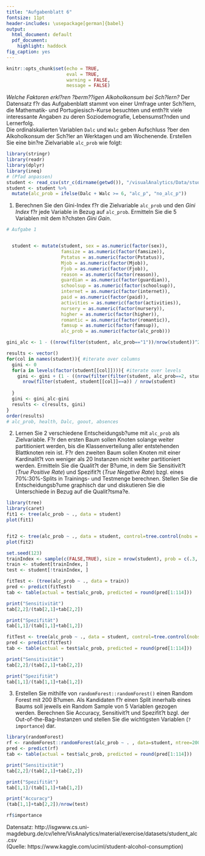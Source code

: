 ```yaml
---
title: "Aufgabenblatt 6"
fontsize: 11pt
header-includes: \usepackage[german]{babel}
output:
  html_document: default
  pdf_document:
    highlight: haddock
fig_caption: yes
---
```


```r
knitr::opts_chunk$set(echo = TRUE, 
                      eval = TRUE,
                      warning = FALSE,
                      message = FALSE)
```

_Welche Faktoren erkl?ren ?berm??igen Alkoholkonsum bei Sch?lern?_ Der Datensatz  f?r das Aufgabenblatt stammt von einer Umfrage unter Sch?lern, die Mathematik- und Portugiesisch-Kurse besuchten und enth?lt viele interessante Angaben zu deren Soziodemografie, Lebensumst?nden und Lernerfolg.  
Die ordinalskalierten Variablen `Dalc` und `Walc` geben Aufschluss ?ber den Alkoholkonsum der Sch?ler an Werktagen und am Wochenende. Erstellen Sie eine bin?re Zielvariable `alc_prob` wie folgt:

```r
library(stringr)
library(readr)
library(dplyr)
library(ineq)
# (Pfad anpassen)
student <- read_csv(str_c(dirname(getwd()), "/visualAnalytics/Data/student_alc.csv"))
student <- student %>%
  mutate(alc_prob = ifelse(Dalc + Walc >= 6, "alc_p", "no_alc_p"))
```

1. Berechnen Sie den Gini-Index f?r die Zielvariable `alc_prob` und den _Gini Index_ f?r jede Variable in Bezug auf `alc_prob`. Ermitteln Sie die 5 Variablen mit dem h?chsten _Gini Gain_.

```r
# Aufgabe 1


  student <- mutate(student, sex = as.numeric(factor(sex)),
                    famsize = as.numeric(factor(famsize)),
                    Pstatus = as.numeric(factor(Pstatus)),
                    Mjob = as.numeric(factor(Mjob)),
                    Fjob = as.numeric(factor(Fjob)),
                    reason = as.numeric(factor(reason)),
                    guardian = as.numeric(factor(guardian)),
                    schoolsup = as.numeric(factor(schoolsup)),
                    internet = as.numeric(factor(internet)),
                    paid = as.numeric(factor(paid)),
                    activities = as.numeric(factor(activities)),
                    nursery = as.numeric(factor(nursery)),
                    higher = as.numeric(factor(higher)),
                    romantic = as.numeric(factor(romantic)),
                    famsup = as.numeric(factor(famsup)),
                    alc_prob = as.numeric(factor(alc_prob)))

gini_alc <- 1 - ((nrow(filter(student, alc_prob=="1"))/nrow(student))^2 + (nrow(filter(student, alc_prob=="2"))/nrow(student))^2)

results <- vector()
for(col in names(student)){ #iterate over columns
  gini <- 0
  for(a in levels(factor(student[[col]]))){ #iterate over levels
    gini <- gini + (1 - ((nrow(filter(filter(student, alc_prob==2, student[[col]]==a)))/nrow(filter(student, student[[col]]==a)))^2 + (nrow(filter(filter(student, alc_prob==1, student[[col]]==a)))/nrow(filter(student, student[[col]]==a)))^2)) * 
      nrow(filter(student, student[[col]]==a)) / nrow(student)
    
  }
  gini <- gini_alc-gini
  results <- c(results, gini)
}
order(results)
# alc_prob, health, Dalc, goout, absences
```

2. Lernen Sie 2 verschiedene Entscheidungsb?ume mit `alc_prob` als Zielvariable. F?r den ersten Baum sollen Knoten solange weiter partitioniert werden, bis die Klassenverteilung aller entstehenden Blattknoten rein ist. F?r den zweiten Baum sollen Knoten mit einer Kardinalit?t von weniger als 20 Instanzen nicht weiter partitioniert werden. Ermitteln Sie die Qualit?t der B?ume, in dem Sie Sensitivit?t (_True Positive Rate_) und Spezifit?t (_True Negative Rate_) bzgl. eines 70%:30%-Splits in Trainings- und Testmenge berechnen. Stellen Sie die Entscheidungsb?ume graphisch dar und diskutieren Sie die Unterschiede in Bezug auf die Qualit?tsma?e.

```r
library(tree)
library(caret)
fit1 <- tree(alc_prob ~ ., data = student)
plot(fit1)


fit2 <- tree(alc_prob ~ ., data = student, control=tree.control(nobs = nrow(student), minsize = 20))
plot(fit2)

set.seed(123)
trainIndex <- sample(c(FALSE,TRUE), size = nrow(student), prob = c(.3,.7), replace = TRUE)
train <- student[trainIndex, ] 
test <- student[!trainIndex, ]

fitTest <- (tree(alc_prob ~ ., data = train))
pred <- predict(fitTest)
tab <- table(actual = test$alc_prob, predicted = round(pred[1:114]))

print("Sensitivität")
tab[2,2]/(tab[2,1]+tab[2,2])

print("Spezifität")
tab[1,1]/(tab[1,1]+tab[1,2])

fitTest <- tree(alc_prob ~ ., data = student, control=tree.control(nobs = nrow(student), minsize = 20))
pred <- predict(fitTest)
tab <- table(actual = test$alc_prob, predicted = round(pred[1:114]))

print("Sensitivität")
tab[2,2]/(tab[2,1]+tab[2,2])

print("Spezifität")
tab[1,1]/(tab[1,1]+tab[1,2])

```

3. Erstellen Sie mithilfe von `randomForest::randomForest()` einen Random Forest mit 200 B?umen. Als Kandidaten f?r einen Split innerhalb eines Baums soll jeweils ein Random Sample von 5 Variablen gezogen werden. Berechnen Sie Accuracy, Sensitivit?t und Spezifit?t bzgl. der Out-of-the-Bag-Instanzen und stellen Sie die wichtigsten Variablen (`?importance`) dar.

```r
library(randomForest)
rf <- randomForest::randomForest(alc_prob ~ . , data=student, ntree=200, keep.forest=TRUE, mtry=5)
pred <- predict(rf)
tab <- table(actual = test$alc_prob, predicted = round(pred[1:114]))

print("Sensitivität")
tab[2,2]/(tab[2,1]+tab[2,2])

print("Spezifität")
tab[1,1]/(tab[1,1]+tab[1,2])

print("Accuracy")
(tab[1,1]+tab[2,2])/nrow(test)

rf$importance
```
Datensatz: http://isgwww.cs.uni-magdeburg.de/cv/lehre/VisAnalytics/material/exercise/datasets/student_alc.csv  
(Quelle: https://www.kaggle.com/uciml/student-alcohol-consumption)
